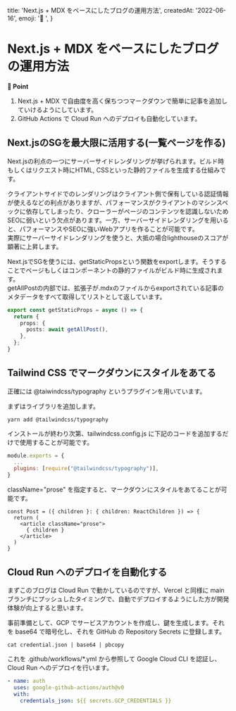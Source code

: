 
  title: 'Next.js + MDX をベースにしたブログの運用方法',
  createdAt: '2022-06-16',
  emoji: '🚧 ',
}

# Next.js + MDX をベースにしたブログの運用方法

**📍 Point**
1. Next.js + MDX で自由度を高く保ちつつマークダウンで簡単に記事を追加していけるようにしています。
2. GitHub Actions で Cloud Run へのデプロイも自動化しています。

## Next.jsのSGを最大限に活用する(一覧ページを作る)

Next.jsの利点の一つにサーバーサイドレンダリングが挙げられます。ビルド時もしくはリクエスト時にHTML, CSSといった静的ファイルを生成する仕組みです。

クライアントサイドでのレンダリングはクライアント側で保有している認証情報が使えるなどの利点がありますが、パフォーマンスがクライアントのマシンスペックに依存してしまったり、クローラーがページのコンテンツを認識しないためSEOに弱いという欠点があります。一方、サーバーサイドレンダリングを用いると、パフォーマンスやSEOに強いWebアプリを作ることが可能です。  
実際にサーバーサイドレンダリングを使うと、大抵の場合lighthouseのスコアが顕著に上昇します。

Next.jsでSGを使うには、getStaticPropsという関数をexportします。そうすることでページもしくはコンポーネントの静的ファイルがビルド時に生成されます。  
getAllPostの内部では、拡張子が.mdxのファイルからexportされている記事のメタデータをすべて取得してリストとして返しています。

```ts
export const getStaticProps = async () => {
  return {
    props: {
      posts: await getAllPost(),
    },
  };
}
```

## Tailwind CSS でマークダウンにスタイルをあてる

正確には @taiwindcss/typography というプラグインを用いています。

まずはライブラリを追加します。

```
yarn add @tailwindcss/typography
```

インストールが終わり次第、tailwindcss.config.js に下記のコードを追加するだけで使用することが可能です。

```js
module.exports = {
  ...
  plugins: [require("@tailwindcss/typography")],
}
```

className="prose" を指定すると、マークダウンにスタイルをあてることが可能です。

```tsx
const Post = ({ children }: { children: ReactChildren }) => {
  return (
    <article className="prose">
      { children }
    </article>
  )
}
```

## Cloud Run へのデプロイを自動化する

まずこのブログは Cloud Run で動かしているのですが、Vercel と同様に main ブランチにプッシュしたタイミングで、自動でデプロイするようにした方が開発体験が向上すると思います。

事前準備として、GCP でサービスアカウントを作成し、鍵を生成します。それを base64 で暗号化し、それを GitHub の Repository Secrets に登録します。

```
cat credential.json | base64 | pbcopy
```

これを .github/workflows/*.yml から参照して Google Cloud CLI を認証し、Cloud Run へのデプロイを行います。

```yaml
- name: auth
  uses: google-github-actions/auth@v0
  with:
    credentials_json: ${{ secrets.GCP_CREDENTIALS }}
```

